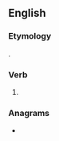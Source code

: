==English==

===Etymology===
{{suffix|rail|est|lang=en}}.

===Verb===
{{head|en|verb form}}

# {{en-archaic second-person singular of|rail|lang=en}}

===Anagrams===
* {{anagrams|en|A-lister|Lasiter|Raelist|airtels|realist|retails|saltier|saltire|slatier|tailers}}